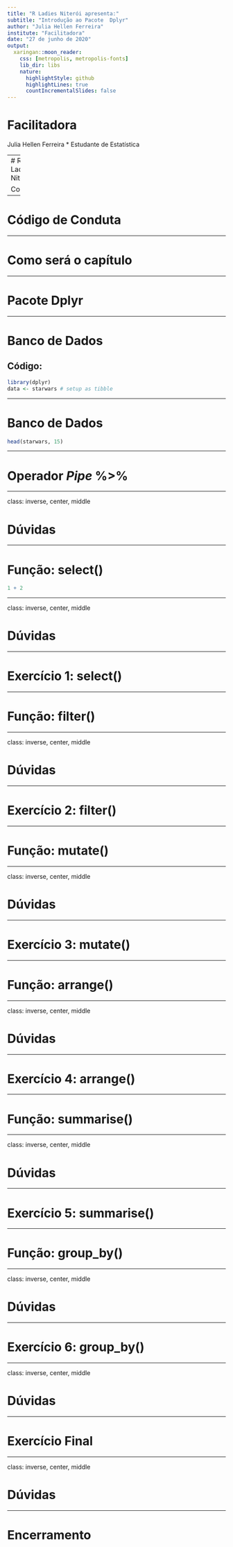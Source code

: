 ---
title: "R Ladies Niterói apresenta:"
subtitle: "Introdução ao Pacote  Dplyr"
author: "Julia Hellen Ferreira"
institute: "Facilitadora"
date: "27 de junho de 2020"
output:
  xaringan::moon_reader:
    css: [metropolis, metropolis-fonts]
    lib_dir: libs
    nature:
      highlightStyle: github
      highlightLines: true
      countIncrementalSlides: false
---
# Facilitadora
  Julia Hellen Ferreira 
* Estudante de Estatística

---
# R Ladies Niterói

Começou

---

# Código de Conduta

---

# Como será o capítulo

---

# Pacote Dplyr

---

# Banco de Dados



## Código:

```{r}

library(dplyr)
data <- starwars # setup as tibble

```

---

# Banco de Dados

```{r}

head(starwars, 15)

```



---

# Operador *Pipe* %>% 

---

class: inverse, center, middle

# Dúvidas

---

# Função: select()

```{r, eucho = TRUE}

1 + 2

```

---

class: inverse, center, middle

# Dúvidas

---

# Exercício 1: select()

---

# Função: filter()

---

class: inverse, center, middle

# Dúvidas

---

# Exercício 2: filter()

---

# Função: mutate()

---

class: inverse, center, middle

# Dúvidas

---

# Exercício 3: mutate()

---

# Função: arrange()

---

class: inverse, center, middle

# Dúvidas

---

# Exercício 4: arrange()

---

# Função: summarise()

---

class: inverse, center, middle

# Dúvidas

---

# Exercício 5: summarise()

---

# Função: group_by()

---

class: inverse, center, middle

# Dúvidas

---

# Exercício 6: group_by()

---

class: inverse, center, middle

# Dúvidas

---

# Exercício Final

---

class: inverse, center, middle

# Dúvidas

---

# Encerramento